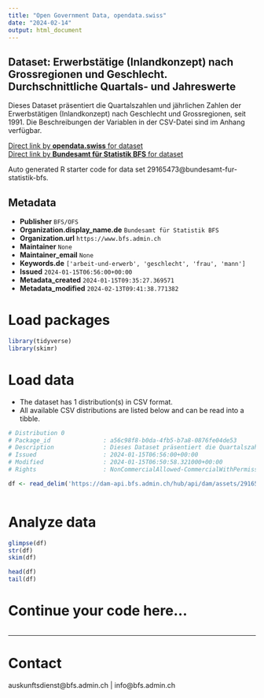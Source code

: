 ```yaml
---
title: "Open Government Data, opendata.swiss"
date: "2024-02-14"
output: html_document
---
```


## Dataset: Erwerbstätige (Inlandkonzept) nach Grossregionen und Geschlecht. Durchschnittliche Quartals- und Jahreswerte

Dieses Dataset präsentiert die Quartalszahlen und jährlichen Zahlen der Erwerbstätigen (Inlandkonzept) nach Geschlecht und Grossregionen, seit 1991. Die Beschreibungen der Variablen in der CSV-Datei sind im Anhang verfügbar.

[Direct link by **opendata.swiss** for dataset](https://opendata.swiss/de/dataset/erwerbstatige-inlandkonzept-nach-grossregionen-und-geschlecht-durchschnittliche-quartals-und-ja14)<br>
[Direct link by **Bundesamt für Statistik BFS** for dataset](https://www.bfs.admin.ch/asset/de/ts-x-03.02.01.05)

Auto generated R starter code for data set 29165473@bundesamt-fur-statistik-bfs.

## Metadata

- **Publisher** `BFS/OFS`
- **Organization.display_name.de** `Bundesamt für Statistik BFS`
- **Organization.url** `https://www.bfs.admin.ch`
- **Maintainer** `None`
- **Maintainer_email** `None`
- **Keywords.de** `['arbeit-und-erwerb', 'geschlecht', 'frau', 'mann']`
- **Issued** `2024-01-15T06:56:00+00:00`
- **Metadata_created** `2024-01-15T09:35:27.369571`
- **Metadata_modified** `2024-02-13T09:41:38.771382`


# Load packages

```r

library(tidyverse)
library(skimr)

```

# Load data

-   The dataset has 1 distribution(s) in CSV format.
-   All available CSV distributions are listed below and can be read into a tibble.

```r

# Distribution 0
# Package_id               : a56c98f8-b0da-4fb5-b7a8-0876fe04de53
# Description              : Dieses Dataset präsentiert die Quartalszahlen und jährlichen Zahlen der Erwerbstätigen (Inlandkonzept) nach Geschlecht und Grossregionen, seit 1991. Die Beschreibungen der Variablen in der CSV-Datei sind im Anhang verfügbar.
# Issued                   : 2024-01-15T06:56:00+00:00
# Modified                 : 2024-01-15T06:50:58.321000+00:00
# Rights                   : NonCommercialAllowed-CommercialWithPermission-ReferenceRequired

df <- read_delim('https://dam-api.bfs.admin.ch/hub/api/dam/assets/29165488/master')



```

# Analyze data

```r

glimpse(df)
str(df)
skim(df)

head(df)
tail(df)

```

# Continue your code here...

```r

```

------------------------------------------------------------------------

# Contact

auskunftsdienst@bfs.admin.ch | info@bfs.admin.ch
